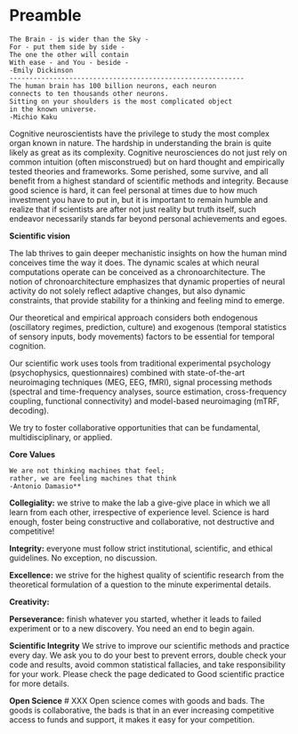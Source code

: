 # Preamble

    The Brain - is wider than the Sky -
    For - put them side by side -
    The one the other will contain
    With ease - and You - beside -
    -Emily Dickinson 
    -----------------------------------------------------------  
    The human brain has 100 billion neurons, each neuron 
    connects to ten thousands other neurons. 
    Sitting on your shoulders is the most complicated object 
    in the known universe.
    -Michio Kaku

Cognitive neuroscientists have the privilege to study the most complex organ known in nature. The hardship in understanding the brain is quite likely as great as its complexity. Cognitive neurosciences do not just rely on common intuition (often misconstrued) but on hard thought and empirically tested theories and frameworks. Some perished, some survive, and all benefit from a highest standard of scientific methods and integrity. Because good science is hard, it can feel personal at times due to how much investment you have to put in, but it is important to remain humble and realize that if scientists are after not just reality but truth itself, such endeavor necessarily stands far beyond personal achievements and egoes. 

**Scientific vision**

The lab thrives to gain deeper mechanistic insights on how the human mind conceives time the way it does. The dynamic scales at which neural computations operate can be conceived as a chronoarchitecture. The notion of chronoarchitecture emphasizes that dynamic properties of neural activity do not solely reflect adaptive changes, but also dynamic constraints, that provide stability for a thinking and feeling mind to emerge.

Our theoretical and empirical approach considers both endogenous (oscillatory regimes, prediction, culture) and exogenous (temporal statistics of sensory inputs, body movements) factors to be essential for temporal cognition. 

Our scientific work uses tools from traditional experimental psychology (psychophysics, questionnaires) combined with state-of-the-art neuroimaging techniques (MEG, EEG, fMRI), signal processing methods (spectral and time-frequency analyses, source estimation, cross-frequency coupling, functional connectivity) and model-based neuroimaging (mTRF, decoding). 

We try to foster collaborative opportunities that can be fundamental, multidisciplinary, or applied.


**Core Values**

    We are not thinking machines that feel; 
    rather, we are feeling machines that think
    -Antonio Damasio**


**Collegiality:** we strive to make the lab a give-give place in which we all learn from each other, irrespective of experience level. Science is hard enough, foster being constructive and collaborative, not destructive and competitive!

**Integrity:** everyone must follow strict institutional, scientific, and ethical guidelines. No exception, no discussion. 

**Excellence:** we strive for the highest quality of scientific research from the theoretical formulation of a question to the minute experimental details.

**Creativity:** 

**Perseverance:** finish whatever you started, whether it leads to failed experiment or to a new discovery. You need an end to begin again.

**Scientific Integrity**
We strive to improve our scientific methods and practice every day. 
We ask you to do your best to prevent errors, double check your code and results, avoid common statistical fallacies, and take responsibility for your work. 
Please check the page dedicated to Good scientific practice for more details.  

**Open Science**
# XXX 
Open science comes with goods and bads. The goods is collaborative, the bads is that in an ever increasing competitive access to funds and support, it makes it easy for your competition.
